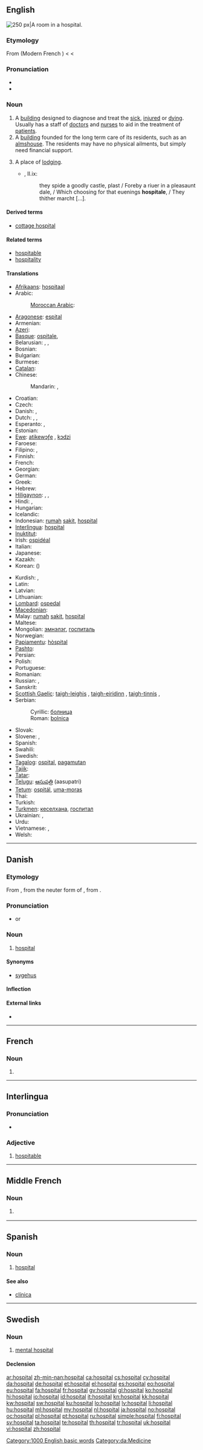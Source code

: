 ==English==
[[Image:Hospital room ubt.jpeg|thumb|right|250 px|A room in a hospital.]]
{{wikipedia}}

===Etymology===
From {{etyl|fro}} {{term|hospital|lang=fro}} (Modern French {{term|hôpital|lang=fr}}) < {{etyl|la}} {{term|hospitalis|hospitālis|lang=la|hospitable}} < {{term|hospes|lang=la||host, guest}}

===Pronunciation===
* {{audio|en-us-hospital.ogg|Audio (US)}}
* {{audio|En-uk-hospital.ogg|Audio (UK)}}

===Noun===
{{en-noun}}

# A [[building]] designed to diagnose and treat the [[sick]], [[injured]] or [[dying]]. Usually has a staff of [[doctor]]s and [[nurse]]s to aid in the treatment of [[patient]]s.
# A [[building]] founded for the long term care of its residents, such as an [[almshouse]]. The residents may have no physical ailments, but simply need financial support.
# {{obsolete}} A place of [[lodging]].
#* {{RQ:Spenser Faerie Queene}}, II.ix:
#*: they spide a goodly castle, plast / Foreby a riuer in a pleasaunt dale, / Which choosing for that euenings '''hospitale''', / They thither marcht [...].

====Derived terms====
* [[cottage hospital]]

====Related terms====
* [[hospitable]]
* [[hospitality]]

====Translations====
{{trans-top|building}}
* [[Afrikaans]]: [[hospitaal]]
* Arabic: {{t-|ar|مستشفى|f|tr=mustáshfa}}
*: [[Moroccan Arabic]]: {{tø|ary|صبطار|m|tr=SbiTār|sc=Arab}}
* [[Aragonese]]: [[espital]] {{m}}
* Armenian: {{t-|hy|հիվանդանոց|tr=hivandanoc’}}
* [[Azeri]]: {{t|az|xəstəxana|xs=Azeri}}
* [[Basque]]: [[ospitale]], {{t|eu|erietxe}}
* Belarusian: {{t|be|бальніца|f|tr=bal’níca|xs=Belarusian}}, {{t|be|шпiталь|m|tr=špitál’|sc=Cyrl}}, {{t|be|лякарня|f|tr=ljakárnja|sc=Cyrl}}
* Bosnian: {{t-|bs|bolnica|f}}
* Bulgarian: {{t+|bg|болница|f|tr=bólnica}}
* Burmese: {{t-|my|ဆေးရုံ|tr=hse:yon|sc=Mymr|xs=Burmese}}
* [[Catalan]]: {{t|ca|hospital|m}}
* Chinese:
*: Mandarin: {{t-|cmn|醫院|sc=Hani}}, {{t-|cmn|医院|tr=yīyuàn|sc=Hani}}
* Croatian: {{t+|hr|bolnica|f}}
* Czech: {{t+|cs|nemocnice|f}}
* Danish: {{t|da|hospital|n}}, {{t|da|sygehus|n}}
* Dutch: {{t+|nl|ziekenhuis|n}}, {{t-|nl|hospitaal|n}}, {{t-|nl|gasthuis|n}}
* Esperanto: {{t-|eo|malsanulejo|xs=Esperanto}}, {{t-|eo|hospitalo|xs=Esperanto}}
* Estonian: {{t|et|haigla}}
* [[Ewe]]: [[atikewɔƒe]] {{n}}, [[kɔdzi]] {{n}}
* Faroese: {{t-|fo|sjúkrahús|n|xs=Faroese}}
* Filipino: {{tø|fil|ospital}}, {{tø|fil|pagamutan}}
* Finnish: {{t+|fi|sairaala}}
* French: {{t+|fr|hôpital|m}}
* Georgian: {{t-|ka|საავადმყოფო|tr=saavadmqop’o|sc=Geor|xs=Georgian}}
* German: {{t+|de|Krankenhaus|n}}
* Greek: {{t+|el|νοσοκομείο|n|tr=nosokomío}}
* Hebrew: {{t+|he|בית חולים|m|alt=בֵּית־חוֹלִים|tr=beit-kholím}}
* [[Hiligaynon]]: {{tø|hil|ospital}}, {{tø|hil|klinika}}, {{tø|hil|bululngan}}
* Hindi: {{t-|hi|रुग्णालय|m|tr=rugṇālay|xs=Hindi}}, {{t-|hi|अस्पताल|m|tr=aspatāl|xs=Hindi}}
* Hungarian: {{t+|hu|kórház}}
* Icelandic: {{t+|is|sjúkrahús|n}}
* Indonesian: [[rumah]] [[sakit]], [[#Indonesian|hospital]]
* [[Interlingua]]: [[#Interlingua|hospital]]
* [[Inuktitut]]: {{t|iu|ᐋᓐᓂᐊᕕᒃ|tr=aanniavik|sc=Cans}}
* Irish: [[ospidéal]]
* Italian: {{t+|it|ospedale|m}}
* Japanese: {{t+|ja|病院|tr=びょういん, byōin}}
* Kazakh: {{t|kk|аурухана|tr=awrwxana|sc=Cyrl|xs=Kazakh}}
* Korean: {{t+|ko|병원|tr=byeong-won|sc=Hang}} ({{t+|ko|病院|sc=Hani}})
{{trans-mid}}
* Kurdish: {{ku-Arab|[[نه‌خۆشخانه‌]]}}, {{ku-Arab|[[خه‌سته‌خانه‌]]}}
* Latin: {{t+|la|nosocomium}}
* Latvian: {{t|lv| slimnīca|f}}
* Lithuanian: {{t|lt|ligoninė|f}}
* [[Lombard]]: [[ospedal]]
* [[Macedonian]]: {{t-|mk|болница|f|tr=bólnica}}
* Malay: [[rumah]] [[sakit]], [[#Malay|hospital]]
* Maltese: {{t-|mt|sptar|xs=Maltese}}
* Mongolian: [[эмнэлэг]], [[госпиталь]]
* Norwegian: {{t+|no|sykehus|n}}
* [[Papiamentu]]: [[hòspital]]
* [[Pashto]]: {{t+|ps|روغتون|m|tr=roγtun|sc=ps-Arab|xs=Pashto}}
* Persian: {{t+|fa|بیمارستان|tr=bimârestân|xs=Persian}}
* Polish: {{t+|pl|szpital|m}}
* Portuguese: {{t+|pt|hospital|m}}
* Romanian: {{t+|ro|spital|n}}
* Russian: {{t+|ru|больница|f|tr=bol’níca}}, {{t+|ru|госпиталь|m|tr=góspital’}} {{qualifier|usually a military hospital}}
* Sanskrit: {{t|sa|चिकित्सालय|m|tr=cikitsālaya|xs=Sanskrit}}
* [[Scottish Gaelic]]: [[taigh-leighis]] {{m}}, [[taigh-eiridinn]] {{m}}, [[taigh-tinnis]] {{m}}, {{t-|gd|ospadal|m|xs=Scottish Gaelic}}
* Serbian:
*: Cyrillic: [[болница#Serbian|болница]] {{f}}
*: Roman: [[bolnica#Serbian|bolnica]] {{f}}
* Slovak: {{t+|sk|nemocnica|f}}
* Slovene: {{t-|sl|bolnišnica|f}}, {{t+|sl|bolnica|f}}
* Spanish: {{t+|es|hospital|m}}
* Swahili: {{t+|sw|hospitali|xs=Swahili}}
* Swedish: {{t+|sv|sjukhus|n}}
* [[Tagalog]]: [[ospital]], [[pagamutan]]
* [[Tajik]]: {{t-|tg|бемористон|tr=bemoriston|sc=Cyrl|xs=Tajik}}
* [[Tatar]]: {{t|tt|хастаханә|sc=Cyrl|xs=Tatar}}
* [[Telugu]]: [[ఆసుపత్రి]] (aasupatri)
* [[Tetum]]: [[ospitál]], [[uma-moras]]
* Thai: {{t+|th|โรงพยาบาล|tr=rohng phayaabaan}}
* Turkish: {{t+|tr|hastane}}
* [[Turkmen]]: [[кеселхана]], [[госпитал]]
* Ukrainian: {{t|uk|лікарня|f|tr=likárnja|xs=Ukrainian}}, {{t|uk|шпiталь|m|tr=špitál’|xs=Ukrainian}}
* Urdu: {{t-|ur|اسپتال|m|tr=aspatāl|xs=Urdu}}
* Vietnamese: {{t+|vi|bệnh viện|xs=Vietnamese}}, {{t+|vi|nhà thương|xs=Vietnamese}}
* Welsh: {{t+|cy|ysbyty|m|xs=Welsh}}
{{trans-bottom}}

[[Category:1000 English basic words]]

----

==Danish==

===Etymology===
From {{etyl|la|da}} {{term|hospitale|hospitāle|hospital, guesthouse|lang=la}}, from the neuter form of {{term|hospitalis|hospitālis|hospitable|lang=la}}, from {{term|hospes||host, guest, stranger|lang=la}}.

===Pronunciation===
* {{IPA|/hɔspitaːl/|[hɔsb̥iˈtˢæːˀl]|lang=da}} or {{IPA|/hospitaːl/|[hosb̥iˈtˢæːˀl]|lang=da}}

===Noun===
{{da-noun|et|er}}

# [[hospital#English|hospital]]

====Synonyms====
* [[sygehus]] {{n}}

====Inflection====
{{da-noun-infl|et|er}}

====External links====
* {{pedialite|lang=da}}

[[Category:da:Medicine]]

----

==French==

===Noun===
{{fr-noun|m|pl=hospitaux}}

# {{obsolete spelling of|hôpital|lang=fr}}

----

==Interlingua==

===Pronunciation===
* {{IPA|/hos.piˈtal/|lang=ia}}

===Adjective===
{{ia-adj}}

# [[hospitable]]

----

==Middle French==

===Noun===
{{frm-noun|m|pl=hospitaulx}}

# {{l|en|hospital}} {{gloss|medical}}

----

==Spanish==

===Noun===
{{es-noun|m|pl=hospitales}}

# [[#English|hospital]]

====See also====
* [[clínica]]

----

==Swedish==

===Noun===
{{sv-noun|g=n}}

# {{archaic|19th century|lang=sv}} [[mental hospital]]

====Declension====
{{sv-noun-n-zero}}

[[ar:hospital]]
[[zh-min-nan:hospital]]
[[ca:hospital]]
[[cs:hospital]]
[[cy:hospital]]
[[da:hospital]]
[[de:hospital]]
[[et:hospital]]
[[el:hospital]]
[[es:hospital]]
[[eo:hospital]]
[[eu:hospital]]
[[fa:hospital]]
[[fr:hospital]]
[[gv:hospital]]
[[gl:hospital]]
[[ko:hospital]]
[[hi:hospital]]
[[io:hospital]]
[[id:hospital]]
[[it:hospital]]
[[kn:hospital]]
[[kk:hospital]]
[[kw:hospital]]
[[sw:hospital]]
[[ku:hospital]]
[[lo:hospital]]
[[lv:hospital]]
[[li:hospital]]
[[hu:hospital]]
[[ml:hospital]]
[[my:hospital]]
[[nl:hospital]]
[[ja:hospital]]
[[no:hospital]]
[[oc:hospital]]
[[pl:hospital]]
[[pt:hospital]]
[[ru:hospital]]
[[simple:hospital]]
[[fi:hospital]]
[[sv:hospital]]
[[ta:hospital]]
[[te:hospital]]
[[th:hospital]]
[[tr:hospital]]
[[uk:hospital]]
[[vi:hospital]]
[[zh:hospital]]